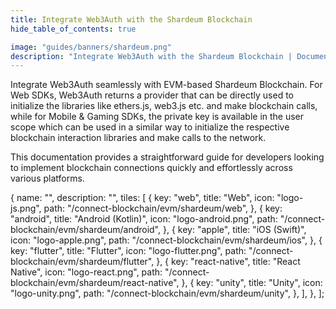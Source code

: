 ```yaml
---
title: Integrate Web3Auth with the Shardeum Blockchain
hide_table_of_contents: true

image: "guides/banners/shardeum.png"
description: "Integrate Web3Auth with the Shardeum Blockchain | Documentation - Web3Auth"
---
```



<SEO
  title="Integrate Web3Auth with the Shardeum Blockchain"
  description="Integrate Web3Auth with the Shardeum Blockchain | Documentation - Web3Auth"
  image="https://web3auth.io/docs/guides/banners/shardeum.png"
  slug="/connect-blockchain/evm/shardeum"
/>

Integrate Web3Auth seamlessly with EVM-based Shardeum Blockchain. For Web SDKs, Web3Auth returns a
provider that can be directly used to initialize the libraries like ethers.js, web3.js etc. and make
blockchain calls, while for Mobile & Gaming SDKs, the private key is available in the user scope
which can be used in a similar way to initialize the respective blockchain interaction libraries and
make calls to the network.

This documentation provides a straightforward guide for developers looking to implement blockchain
connections quickly and effortlessly across various platforms.

  {
    name: "",
    description: "",
    tiles: [
      {
        key: "web",
        title: "Web",
        icon: "logo-js.png",
        path: "/connect-blockchain/evm/shardeum/web",
      },
      {
        key: "android",
        title: "Android (Kotlin)",
        icon: "logo-android.png",
        path: "/connect-blockchain/evm/shardeum/android",
      },
      {
        key: "apple",
        title: "iOS (Swift)",
        icon: "logo-apple.png",
        path: "/connect-blockchain/evm/shardeum/ios",
      },
      {
        key: "flutter",
        title: "Flutter",
        icon: "logo-flutter.png",
        path: "/connect-blockchain/evm/shardeum/flutter",
      },
      {
        key: "react-native",
        title: "React Native",
        icon: "logo-react.png",
        path: "/connect-blockchain/evm/shardeum/react-native",
      },
      {
        key: "unity",
        title: "Unity",
        icon: "logo-unity.png",
        path: "/connect-blockchain/evm/shardeum/unity",
      },
    ],
  },
];

<Tiles tileGroups={Shardeum} />
